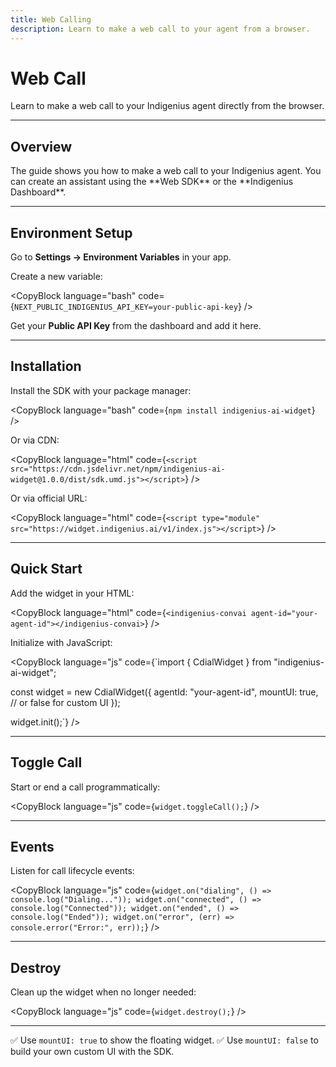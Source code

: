 ```yaml
---
title: Web Calling
description: Learn to make a web call to your agent from a browser.
---
```



# Web Call

Learn to make a web call to your Indigenius agent directly from the browser.

---

## Overview

<Card>
  <CardContent>
    The guide shows you how to make a web call to your Indigenius agent.  
    You can create an assistant using the **Web SDK** or the **Indigenius Dashboard**.
  </CardContent>
</Card>

---

## Environment Setup

Go to **Settings → Environment Variables** in your app.

Create a new variable:

<CopyBlock language="bash" code={`NEXT_PUBLIC_INDIGENIUS_API_KEY=your-public-api-key`} />

Get your **Public API Key** from the dashboard and add it here.

---

## Installation

Install the SDK with your package manager:

<CopyBlock language="bash" code={`npm install indigenius-ai-widget`} />

Or via CDN:

<CopyBlock language="html" code={`<script src="https://cdn.jsdelivr.net/npm/indigenius-ai-widget@1.0.0/dist/sdk.umd.js"></script>`} />

Or via official URL:

<CopyBlock language="html" code={`<script type="module" src="https://widget.indigenius.ai/v1/index.js"></script>`} />

---

## Quick Start

Add the widget in your HTML:

<CopyBlock language="html" code={`<indigenius-convai agent-id="your-agent-id"></indigenius-convai>`} />

Initialize with JavaScript:

<CopyBlock language="js" code={`import { CdialWidget } from "indigenius-ai-widget";

const widget = new CdialWidget({
  agentId: "your-agent-id",
  mountUI: true, // or false for custom UI
});

widget.init();`} />

---

## Toggle Call

Start or end a call programmatically:

<CopyBlock language="js" code={`widget.toggleCall();`} />

---

## Events

Listen for call lifecycle events:

<CopyBlock language="js" code={`widget.on("dialing", () => console.log("Dialing..."));
widget.on("connected", () => console.log("Connected"));
widget.on("ended", () => console.log("Ended"));
widget.on("error", (err) => console.error("Error:", err));`} />

---

## Destroy

Clean up the widget when no longer needed:

<CopyBlock language="js" code={`widget.destroy();`} />

---

<Card>
  <CardContent>
    ✅ Use <code>mountUI: true</code> to show the floating widget.  
    ✅ Use <code>mountUI: false</code> to build your own custom UI with the SDK.
  </CardContent>
</Card>
